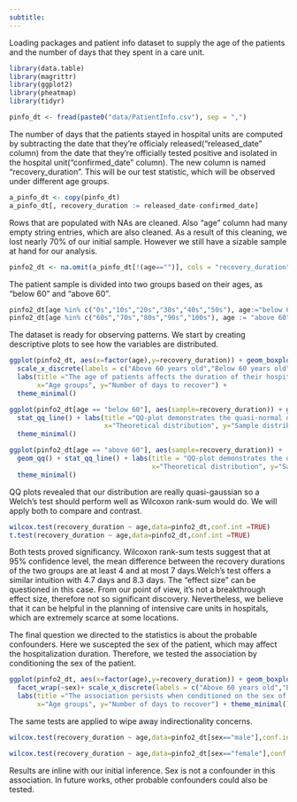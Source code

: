 ```yaml
---
subtitle: 
---
```


Loading packages and patient info dataset to supply the age of the patients and
the number of days that they spent in a care unit.
```r
library(data.table)
library(magrittr)
library(ggplot2)
library(pheatmap)
library(tidyr)

pinfo_dt <- fread(paste0("data/PatientInfo.csv"), sep = ",")
```

The number of days that the patients stayed in hospital units are computed by 
subtracting the date that they're officialy released("released_date" column) 
from the date that they're officially tested positive and isolated in the 
hospital unit("confirmed_date" column). The new column is named "recovery_duration". 
This will be our test statistic, which will be observed under different age groups.
```r
a_pinfo_dt <- copy(pinfo_dt)
a_pinfo_dt[, recovery_duration := released_date-confirmed_date]
```

Rows that are populated with NAs are cleaned. Also "age" column had many empty 
string entries, which are also cleaned. As a result of this cleaning, we lost 
nearly 70% of our initial sample. However we still have a sizable sample at 
hand for our analysis.
```r
pinfo2_dt <- na.omit(a_pinfo_dt[!(age=="")], cols = "recovery_duration")
```

The patient sample is divided into two groups based on their ages, as 
"below 60" and "above 60".
```r
pinfo2_dt[age %in% c("0s","10s","20s","30s","40s","50s"), age:="below 60"]
pinfo2_dt[age %in% c("60s","70s","80s","90s","100s"), age := "above 60"]
```

The dataset is ready for observing patterns. We start by creating descriptive 
plots to see how the variables are distributed.
```r
ggplot(pinfo2_dt, aes(x=factor(age),y=recovery_duration)) + geom_boxplot() + 
  scale_x_discrete(labels = c("Above 60 years old","Below 60 years old")) + 
  labs(title ="The age of patients affects the duration of their hospitalization",
       x="Age groups", y="Number of days to recover") + 
  theme_minimal()
```

```r
ggplot(pinfo2_dt[age == "below 60"], aes(sample=recovery_duration)) + geom_qq() +
  stat_qq_line() + labs(title ="QQ-plot demonstrates the quasi-normal distribution",
                        x="Theoretical distribution", y="Sample distribution - Below 60") +
  theme_minimal()

ggplot(pinfo2_dt[age == "above 60"], aes(sample=recovery_duration)) + 
  geom_qq() + stat_qq_line() + labs(title = "QQ-plot demonstrates the quasi-normal distribution",
                                    x="Theoretical distribution", y="Sample distribution - Above 60") +
  theme_minimal()
```

QQ plots revealed that our distribution are really quasi-gaussian so a Welch's 
test should perform well as Wilcoxon rank-sum would do. We will apply both to 
compare and contrast.

```r
wilcox.test(recovery_duration ~ age,data=pinfo2_dt,conf.int =TRUE)
t.test(recovery_duration ~ age,data=pinfo2_dt,conf.int =TRUE)
```

Both tests proved significancy. Wilcoxon rank-sum tests suggest that at 95% 
confidence level, the mean difference between the recovery durations of the two
groups are at least 4 and at most 7 days.Welch's test offers a similar intuition
with 4.7 days and 8.3 days. The "effect size" can be questioned in this case. 
From our point of view, it's not a breakthrough effect size, therefore not so 
significant discovery. Nevertheless, we believe that it can be helpful in the 
planning of intensive care units in hospitals, which are extremely scarce at 
some locations.


The final question we directed to the statistics is about the probable confounders.
Here we suscepted the sex of the patient, which may affect the hospitalization 
duration. Therefore, we tested the association by conditioning the sex of the patient.

```r
ggplot(pinfo2_dt, aes(x=factor(age),y=recovery_duration)) + geom_boxplot() + 
  facet_wrap(~sex)+ scale_x_discrete(labels = c("Above 60 years old","Below 60 years old")) +
  labs(title ="The association persists when conditioned on the sex of the patient",
       x="Age groups", y="Number of days to recover") + theme_minimal()
```

The same tests are applied to wipe away indirectionality concerns. 
```r
wilcox.test(recovery_duration ~ age,data=pinfo2_dt[sex=="male"],conf.int =TRUE)

wilcox.test(recovery_duration ~ age,data=pinfo2_dt[sex=="female"],conf.int =TRUE)
```
Results are inline with our initial inference. Sex is not a confounder in this
association. In future works, other probable confounders could also be tested. 
